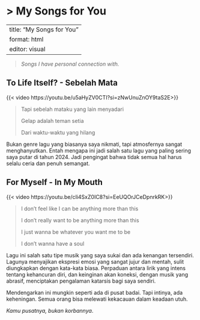 # \> My Songs for You

---
title: "My Songs for You"
format: html
editor: visual
---

> *Songs I have personal connection with.*

## To Life Itself? - Sebelah Mata

{{< video https://youtu.be/u5aHyZV0CTI?si=zNwUnuZnOY9taS2E>}}

> Tapi sebelah mataku yang lain menyadari
>
> Gelap adalah teman setia
>
> Dari waktu-waktu yang hilang

Bukan genre lagu yang biasanya saya nikmati, tapi atmosfernya sangat menghanyutkan. Entah mengapa ini jadi salah satu lagu yang paling sering saya putar di tahun 2024. Jadi pengingat bahwa tidak semua hal harus selalu ceria dan penuh semangat.

## For Myself - In My Mouth

{{< video https://youtu.be/cIi4SxZ0IC8?si=EeUQOrJCeDpnrkRK>}}

> I don't feel like I can be anything more than this
>
> I don't really want to be anything more than this
>
> I just wanna be whatever you want me to be
>
> I don't wanna have a soul

Lagu ini salah satu tipe musik yang saya sukai dan ada kenangan tersendiri. Lagunya menyajikan ekspresi emosi yang sangat jujur dan mentah, sulit diungkapkan dengan kata-kata biasa. Perpaduan antara lirik yang intens tentang kehancuran diri, dan keinginan akan koneksi, dengan musik yang abrasif, menciptakan pengalaman katarsis bagi saya sendiri.

Mendengarkan ini mungkin seperti ada di pusat badai. Tapi intinya, ada keheningan. Semua orang bisa melewati kekacauan dalam keadaan utuh.

*Kamu pusatnya, bukan korbannya*.